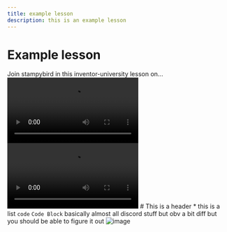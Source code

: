 ```yaml
---
title: example lesson
description: this is an example lesson
---
```


# Example lesson
Join stampybird in this inventor-university lesson on...
<Tabs>
    <TabItem default value="vid-cc" label='Video - Captions Only'>
    <video>
        <source type='video/mp4' src='/inventor-u/example-lesson/video.mp4' />
    </video>
    </TabItem>
    <TabItem value="vid-ai" label='Video - AI Voiceover'>
    <video>
        <source type='video/mp4' src='/inventor-u/example-lesson/video.mp4' />
    </video>
    </TabItem>
    <TabItem value='txt' label='Text'>
    # This is a header
    * this is a list
    `code`
    ```Code Block```
    basically almost all discord stuff but obv a bit diff but you should be able to figure it out
    ![image](/inventor-u/example-lesson/image.jpg)
    </TabItem>
</Tabs>